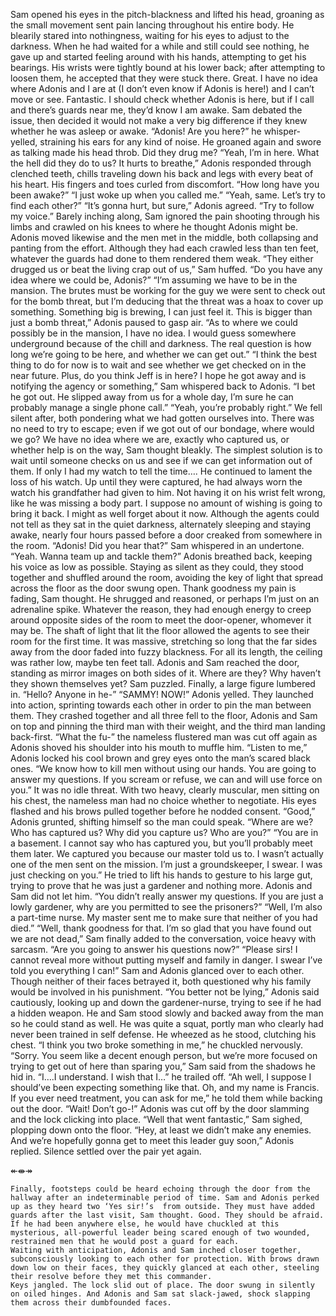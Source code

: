 Sam opened his eyes in the pitch-blackness and lifted his head, groaning as the small movement sent pain lancing throughout his entire body. He blearily stared into nothingness, waiting for his eyes to adjust to the darkness. When he had waited for a while and still could see nothing, he gave up and started feeling around with his hands, attempting to get his bearings. His wrists were tightly bound at his lower back; after attempting to loosen them, he accepted that they were stuck there. 
Great. I have no idea where Adonis and I are at (I don’t even know if Adonis is here!) and I can’t  move or see. Fantastic. I should check whether Adonis is here, but if I call and there’s guards near me, they’d know I am awake. Sam debated the issue, then decided it would not make a very big difference if they knew whether he was asleep or awake. 
“Adonis! Are you here?” he whisper-yelled, straining his ears for any kind of noise. He groaned again and swore as talking made his head throb. Did they drug me? 
“Yeah, I’m in here. What the hell did they do to us? It hurts to breathe,” Adonis responded through clenched teeth, chills traveling down his back and legs with every beat of his heart. His fingers and toes curled from discomfort. 
“How long have you been awake?”
“I just woke up when you called me.”
“Yeah, same. Let’s try to find each other?”
“It’s gonna hurt, but sure,” Adonis agreed. “Try to follow my voice.”
Barely inching along, Sam ignored the pain shooting through his limbs and crawled on his knees to where he thought Adonis might be. Adonis moved likewise and the men met in the middle, both collapsing and panting from the effort. Although they had each crawled less than ten feet, whatever the guards had done to them rendered them weak. 
“They either drugged us or beat the living crap out of us,” Sam huffed. “Do you have any idea where we could be, Adonis?”
“I’m assuming we have to be in the mansion. The brutes must be working for the guy we were sent to check out for the bomb threat, but I’m deducing that the threat was a hoax to cover up something. Something big is brewing, I can just feel it. This is bigger than just a bomb threat,” Adonis paused to gasp air. “As to where we could possibly be in the mansion, I have no idea. I would guess somewhere underground because of the chill and darkness. The real question is how long we’re going to be here, and whether we can get out.”
“I think the best thing to do for now is to wait and see whether we get checked on in the near future. Plus, do you think Jeff is in here? I hope he got away and is notifying the agency or something,” Sam whispered back to Adonis.
"I bet he got out. He slipped away from us for a whole day, I’m sure he can probably manage a single phone call."
"Yeah, you're probably right."
We fell silent after, both pondering what we had gotten ourselves into. There was no need to try to escape; even if we got out of our bondage, where would we go? 
We have no idea where we are, exactly who captured us, or whether help is on the way, Sam thought bleakly. The simplest solution is to wait until someone checks on us and see if we can get information out of them. If only I had my watch to tell the time…. He continued to lament the loss of his watch. Up until they were captured, he had always worn the watch his grandfather had given to him. Not having it on his wrist felt wrong, like he was missing a body part. I suppose no amount of wishing is going to bring it back. I might as well forget about it now. 
Although the agents could not tell as they sat in the quiet darkness, alternately sleeping and staying awake, nearly four hours passed before a door creaked from somewhere in the room. 
“Adonis! Did you hear that?” Sam whispered in an undertone.
“Yeah. Wanna team up and tackle them?” Adonis breathed back, keeping his voice as low as possible. 
Staying as silent as they could, they stood together and shuffled around the room, avoiding the key of light that spread across the floor as the door swung open. Thank goodness my pain is fading, Sam thought. He shrugged and reasoned, or perhaps I’m just on an adrenaline spike. Whatever the reason, they had enough energy to creep around opposite sides of the room to meet the door-opener, whomever it may be. The shaft of light that lit the floor allowed the agents to see their room for the first time. It was massive, stretching so long that the far sides away from the door faded into fuzzy blackness. For all its length, the ceiling was rather low, maybe ten feet tall. Adonis and Sam reached the door, standing as mirror images on both sides of it. Where are they? Why haven’t they shown themselves yet? Sam puzzled. Finally, a large figure lumbered in.
“Hello? Anyone in he-”
	“SAMMY! NOW!” Adonis yelled. They launched into action, sprinting towards each other in order to pin the man between them. They crashed together and all three fell to the floor, Adonis and Sam on top and pinning the third man with their weight, and the third man landing back-first. 
	“What the fu-” the nameless flustered man was cut off again as Adonis shoved his shoulder into his mouth to muffle him.
	“Listen to me,” Adonis locked his cool brown and grey eyes onto the man's scared black ones. “We know how to kill men without using our hands. You are going to answer my questions. If you scream or refuse, we can and will use force on you.” It was no idle threat. With two heavy, clearly muscular, men sitting on his chest, the nameless man had no choice whether to negotiate. His eyes flashed and his brows pulled together before he nodded consent. 
	“Good,” Adonis grunted, shifting himself so the man could speak. “Where are we? Who has captured us? Why did you capture us? Who are you?”
	“You are in a basement. I cannot say who has captured you, but you’ll probably meet them later. We captured you because our master told us to. I wasn’t actually one of the men sent on the mission. I’m just a groundskeeper, I swear. I was just checking on you.” He tried to lift his hands to gesture to his large gut, trying to prove that he was just a gardener and nothing more. Adonis and Sam did not let him.
	“You didn’t really answer my questions. If you are just a lowly gardener, why are you permitted to see the prisoners?”
	“Well, I’m also a part-time nurse. My master sent me to make sure that neither of you had died.”
	“Well, thank goodness for that. I’m so glad that you have found out we are not dead,” Sam finally added to the conversation, voice heavy with sarcasm. “Are you going to answer his questions now?”
	“Please sirs! I cannot reveal more without putting myself and family in danger. I swear I’ve told you everything I can!” Sam and Adonis glanced over to each other. Though neither of their faces betrayed it, both questioned why his family would be involved in his punishment. 
	“You better not be lying,” Adonis said cautiously, looking up and down the gardener-nurse, trying to see if he had a hidden weapon. He and Sam stood slowly and backed away from the man so he could stand as well. He was quite a squat, portly man who clearly had never been trained in self defense. He wheezed as he stood, clutching his chest. 
	“I think you two broke something in me,” he chuckled nervously.
	“Sorry. You seem like a decent enough person, but we’re more focused on trying to get out of here than sparing you,” Sam said from the shadows he hid in. 
	“I....I understand. I wish that I…” he trailed off. “Ah well, I suppose I should’ve been expecting something like that. Oh, and my name is Francis. If you ever need treatment, you can ask for me,” he told them while backing out the door.
	“Wait! Don’t go-!” Adonis was cut off by the door slamming and the lock clicking into place.
	“Well that went fantastic,” Sam sighed, plopping down onto the floor.
	“Hey, at least we didn’t make any enemies. And we’re hopefully gonna get to meet this leader guy soon,” Adonis replied. Silence settled over the pair yet again.
	
↞⇼↠

	Finally, footsteps could be heard echoing through the door from the hallway after an indeterminable period of time. Sam and Adonis perked up as they heard two ‘Yes sir!’s  from outside. They must have added guards after the last visit, Sam thought. Good. They should be afraid. If he had been anywhere else, he would have chuckled at this mysterious, all-powerful leader being scared enough of two wounded, restrained men that he would post a guard for each.
	Waiting with anticipation, Adonis and Sam inched closer together, subconsciously looking to each other for protection. With brows drawn down low on their faces, they quickly glanced at each other, steeling their resolve before they met this commander. 
	Keys jangled. The lock slid out of place. The door swung in silently on oiled hinges. And Adonis and Sam sat slack-jawed, shock slapping them across their dumbfounded faces.
